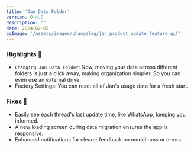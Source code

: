 ```yaml
---
title: 'Jan Data Folder'
version: 0.4.6
description: ""
date: 2024-02-05
ogImage: '/assets/images/changelog/jan_product_update_feature.gif'
---
```



<ChangelogHeader/>

### Highlights 🎉

- `Changing Jan Data Folder`: Now, moving your data across different folders is just a click away, making organization simpler. So you can even use an external drive.
- Factory Settings: You can reset all of Jan's usage data for a fresh start.

### Fixes 💫

- Easily see each thread's last update time, like WhatsApp, keeping you informed.
- A new loading screen during data migration ensures the app is responsive.
- Enhanced notifications for clearer feedback on model runs or errors.
